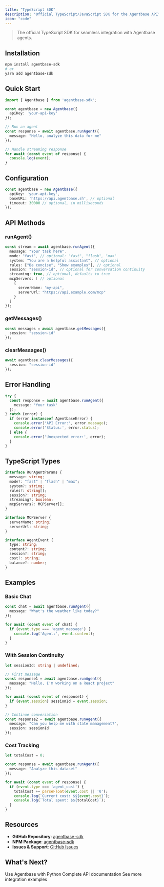 ```yaml
---
title: "TypeScript SDK"
description: "Official TypeScript/JavaScript SDK for the Agentbase API"
icon: "code"
---
```


> The official TypeScript SDK for seamless integration with Agentbase agents.

## Installation

```bash
npm install agentbase-sdk
# or
yarn add agentbase-sdk
```

## Quick Start

```typescript
import { Agentbase } from 'agentbase-sdk';

const agentbase = new Agentbase({
  apiKey: 'your-api-key'
});

// Run an agent
const response = await agentbase.runAgent({
  message: "Hello, analyze this data for me"
});

// Handle streaming response
for await (const event of response) {
  console.log(event);
}
```

## Configuration

```typescript
const agentbase = new Agentbase({
  apiKey: 'your-api-key',
  baseURL: 'https://api.agentbase.sh', // optional
  timeout: 30000 // optional, in milliseconds
});
```

## API Methods

### runAgent()

```typescript
const stream = await agentbase.runAgent({
  message: "Your task here",
  mode: "fast", // optional: "fast", "flash", "max"
  system: "You are a helpful assistant", // optional
  rules: ["Be concise", "Show examples"], // optional
  session: "session-id", // optional for conversation continuity
  streaming: true, // optional, defaults to true
  mcpServers: [ // optional
    {
      serverName: "my-api",
      serverUrl: "https://api.example.com/mcp"
    }
  ]
});
```

### getMessages()

```typescript
const messages = await agentbase.getMessages({
  session: "session-id"
});
```

### clearMessages()

```typescript
await agentbase.clearMessages({
  session: "session-id"
});
```

## Error Handling

```typescript
try {
  const response = await agentbase.runAgent({
    message: "Your task"
  });
} catch (error) {
  if (error instanceof AgentbaseError) {
    console.error('API Error:', error.message);
    console.error('Status:', error.status);
  } else {
    console.error('Unexpected error:', error);
  }
}
```

## TypeScript Types

```typescript
interface RunAgentParams {
  message: string;
  mode?: "fast" | "flash" | "max";
  system?: string;
  rules?: string[];
  session?: string;
  streaming?: boolean;
  mcpServers?: MCPServer[];
}

interface MCPServer {
  serverName: string;
  serverUrl: string;
}

interface AgentEvent {
  type: string;
  content?: string;
  session?: string;
  cost?: string;
  balance?: number;
}
```

## Examples

### Basic Chat

```typescript
const chat = await agentbase.runAgent({
  message: "What's the weather like today?"
});

for await (const event of chat) {
  if (event.type === 'agent_message') {
    console.log('Agent:', event.content);
  }
}
```

### With Session Continuity

```typescript
let sessionId: string | undefined;

// First message
const response1 = await agentbase.runAgent({
  message: "Hello, I'm working on a React project"
});

for await (const event of response1) {
  if (event.session) sessionId = event.session;
}

// Continue conversation
const response2 = await agentbase.runAgent({
  message: "Can you help me with state management?",
  session: sessionId
});
```

### Cost Tracking

```typescript
let totalCost = 0;

const response = await agentbase.runAgent({
  message: "Analyze this dataset"
});

for await (const event of response) {
  if (event.type === 'agent_cost') {
    totalCost += parseFloat(event.cost || '0');
    console.log(`Current cost: $${event.cost}`);
    console.log(`Total spent: $${totalCost}`);
  }
}
```

## Resources

- **GitHub Repository**: [agentbase-sdk](https://github.com/AgentbaseHQ/agentbase-sdk)
- **NPM Package**: [agentbase-sdk](https://www.npmjs.com/package/agentbase-sdk)
- **Issues & Support**: [GitHub Issues](https://github.com/AgentbaseHQ/agentbase-sdk/issues)

## What's Next?

<CardGroup cols={3}>
  <Card title="Python SDK" icon="python" href="/sdk/python-sdk">
    Use Agentbase with Python
  </Card>
  
  <Card title="API Reference" icon="code" href="/api/run-agent">
    Complete API documentation
  </Card>
  
  <Card title="Examples" icon="lightbulb" href="/api/example">
    See more integration examples
  </Card>
</CardGroup>